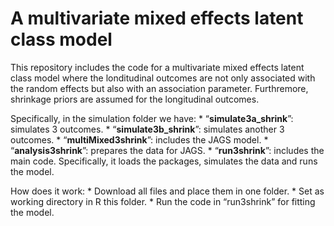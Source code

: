 
# A multivariate mixed effects latent class model

This repository includes the code for a multivariate mixed effects latent class model where the londitudinal outcomes are not only associated with the random effects but also with an association parameter. Furthremore, shrinkage priors are assumed for the longitudinal outcomes.

Specifically, in the simulation folder we have:
* "**simulate3a_shrink**": simulates 3 outcomes.
* "**simulate3b_shrink**": simulates another 3 outcomes.
* "**multiMixed3shrink**": includes the JAGS model. 
* "**analysis3shrink**": prepares the data for JAGS.
* "**run3shrink**": includes the main code. Specifically, it loads the packages, simulates the data and runs the model.

How does it work:
* Download all files and place them in one folder.
* Set as working directory in R this folder.
* Run the code in "run3shrink" for fitting the model.
